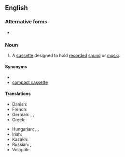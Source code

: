 {{also|audiocassette}}

==English==

===Alternative forms===
* {{l|en|audiocassette}}

===Noun===
{{en-noun}}

# A [[cassette]] designed to hold [[record]]ed [[sound]] or [[music]].

====Synonyms====
* {{l|en|cassette tape}}
* [[compact cassette]]

====Translations====
{{trans-top|cassette for recorded sound}}
* Danish: {{t|da|kassettebånd|n}}
* French: {{t+|fr|cassette audio|f}}
* German: {{t+|de|Kassette|f}}, {{t|de|Audiokassette|f}}, {{t|de|Tonkassette|f}}
* Greek: {{t|el|κασέτα ήχου|f}}
{{trans-mid}}
* Hungarian: {{t+|hu|kazetta}}, {{t+|hu|magnókazetta}}, {{t+|hu|hangkazetta}}
* Irish: {{t|ga|closchaiséad|m}}
* Kazakh: {{t|kk|үнтаспа}}
* Russian: {{t+|ru|магнитофо́нная кассе́та|f}}, {{t+|ru|аудиокассе́та|f}}
* Volapük: {{t|vo|tonakasät}}
{{trans-bottom}}